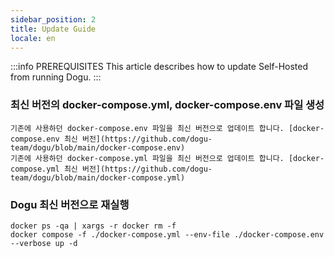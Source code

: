 ```yaml
---
sidebar_position: 2
title: Update Guide
locale: en
---
```


:::info PREREQUISITES
This article describes how to update Self-Hosted from running Dogu.
:::

### 최신 버전의 docker-compose.yml, docker-compose.env 파일 생성

```
기존에 사용하던 docker-compose.env 파일을 최신 버전으로 업데이트 합니다. [docker-compose.env 최신 버전](https://github.com/dogu-team/dogu/blob/main/docker-compose.env)
기존에 사용하던 docker-compose.yml 파일을 최신 버전으로 업데이트 합니다. [docker-compose.yml 최신 버전](https://github.com/dogu-team/dogu/blob/main/docker-compose.yml)
```

### Dogu 최신 버전으로 재실행

```
docker ps -qa | xargs -r docker rm -f
docker compose -f ./docker-compose.yml --env-file ./docker-compose.env --verbose up -d
```
